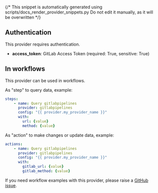 {/* This snippet is automatically generated using scripts/docs_render_provider_snippets.py 
Do not edit it manually, as it will be overwritten */}

## Authentication
This provider requires authentication.
- **access_token**: GitLab Access Token (required: True, sensitive: True)


## In workflows

This provider can be used in workflows.


As "step" to query data, example:
```yaml
steps:
    - name: Query gitlabpipelines
      provider: gitlabpipelines
      config: "{{ provider.my_provider_name }}"
      with:
        url: {value}  
        method: {value}  
```


As "action" to make changes or update data, example:
```yaml
actions:
    - name: Query gitlabpipelines
      provider: gitlabpipelines
      config: "{{ provider.my_provider_name }}"
      with:
        gitlab_url: {value}  
        gitlab_method: {value}  
```



If you need workflow examples with this provider, please raise a [GitHub issue](https://github.com/keephq/keep/issues).
